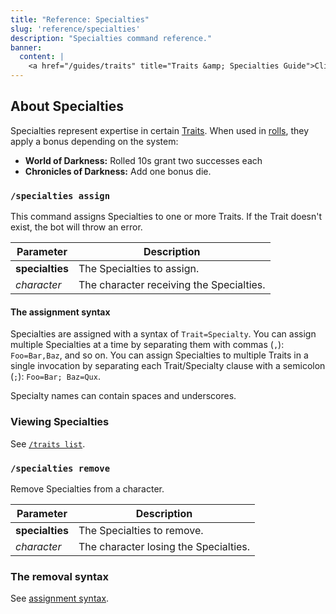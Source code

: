 ```yaml
---
title: "Reference: Specialties"
slug: 'reference/specialties'
description: "Specialties command reference."
banner:
  content: |
    <a href="/guides/traits" title="Traits &amp; Specialties Guide">Click here to view the Traits & Specialties guide.</a>
---
```



<RefBoilerplate command="traits" />

## About Specialties

Specialties represent expertise in certain [Traits](/reference/traits). When used in [rolls](/guides/rolls), they apply a bonus depending on the system:

* **World of Darkness:** Rolled 10s grant two successes each
* **Chronicles of Darkness:** Add one bonus die.

### `/specialties assign`

This command assigns Specialties to one or more Traits. If the Trait doesn't exist, the bot will throw an error.

| Parameter        | Description                                               |
|------------------|-----------------------------------------------------------|
| **specialties**  | The Specialties to assign.                                |
| *character*      | The character receiving the Specialties.                  |

#### The assignment syntax

Specialties are assigned with a syntax of `Trait=Specialty`. You can assign multiple Specialties at a time by separating them with commas (`,`): `Foo=Bar,Baz`, and so on. You can assign Specialties to multiple Traits in a single invocation by separating each Trait/Specialty clause with a semicolon (`;`): `Foo=Bar; Baz=Qux`.

Specialty names can contain spaces and underscores.

### Viewing Specialties

See [`/traits list`](/reference/traits#traits-list).

### `/specialties remove`

Remove Specialties from a character.

| Parameter        | Description                                               |
|------------------|-----------------------------------------------------------|
| **specialties**  | The Specialties to remove.                                |
| *character*      | The character losing the Specialties.                     |

### The removal syntax

See [assignment syntax](#the-assignment-syntax).
